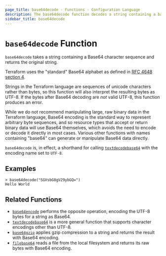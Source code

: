 ```yaml
---
page_title: base64decode - Functions - Configuration Language
description: The base64decode function decodes a string containing a base64 sequence.
sidebar_title: base64decode
---
```


# `base64decode` Function

`base64decode` takes a string containing a Base64 character sequence and
returns the original string.

Terraform uses the "standard" Base64 alphabet as defined in
[RFC 4648 section 4](https://tools.ietf.org/html/rfc4648#section-4).

Strings in the Terraform language are sequences of unicode characters rather
than bytes, so this function will also interpret the resulting bytes as
UTF-8. If the bytes after Base64 decoding are _not_ valid UTF-8, this function
produces an error.

While we do not recommend manipulating large, raw binary data in the Terraform
language, Base64 encoding is the standard way to represent arbitrary byte
sequences, and so resource types that accept or return binary data will use
Base64 themselves, which avoids the need to encode or decode it directly in
most cases. Various other functions with names containing "base64" can generate
or manipulate Base64 data directly.

`base64decode` is, in effect, a shorthand for calling
[`textdecodebase64`](/language/functions/textdecodebase64) with the encoding name set to
`UTF-8`.

## Examples

```
> base64decode("SGVsbG8gV29ybGQ=")
Hello World
```

## Related Functions

- [`base64encode`](/language/functions/base64encode) performs the opposite operation,
  encoding the UTF-8 bytes for a string as Base64.
- [`textdecodebase64`](/language/functions/textdecodebase64) is a more general function that
  supports character encodings other than UTF-8.
- [`base64gzip`](/language/functions/base64gzip) applies gzip compression to a string
  and returns the result with Base64 encoding.
- [`filebase64`](/language/functions/filebase64) reads a file from the local filesystem
  and returns its raw bytes with Base64 encoding.
